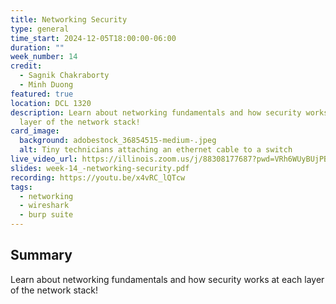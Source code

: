 ```yaml
---
title: Networking Security
type: general
time_start: 2024-12-05T18:00:00-06:00
duration: ""
week_number: 14
credit:
  - Sagnik Chakraborty
  - Minh Duong
featured: true
location: DCL 1320
description: Learn about networking fundamentals and how security works at each
  layer of the network stack!
card_image:
  background: adobestock_36854515-medium-.jpeg
  alt: Tiny technicians attaching an ethernet cable to a switch
live_video_url: https://illinois.zoom.us/j/88308177687?pwd=VRh6WUyBUjPBhmG1hggx9xt2YFUcln.1
slides: week-14_-networking-security.pdf
recording: https://youtu.be/x4vRC_lQTcw
tags:
  - networking
  - wireshark
  - burp suite
---
```

## Summary

Learn about networking fundamentals and how security works at each layer of the network stack!

